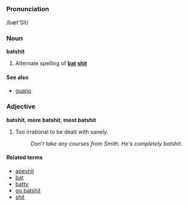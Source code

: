 =={{en}}==

===Pronunciation===
/bæt'SIt/

===Noun===
'''batshit'''

# Alternate spelling of '''[[bat]] [[shit]]'''

====See also====
*[[guano]]

===Adjective===
'''batshit''', '''more batshit''', '''most batshit'''

# {{slang}} Too irrational to be dealt with sanely.
#: ''Don't take any courses from Smith.  He's completely batshit.''

====Related terms====
*[[apeshit]]
*[[bat]]
*[[batty]]
*[[go batshit]]
*[[shit]]